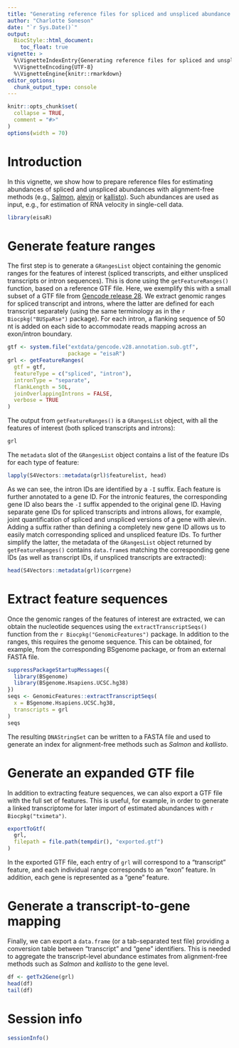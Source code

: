 ```yaml
---
title: "Generating reference files for spliced and unspliced abundance estimation with alignment-free methods"
author: "Charlotte Soneson"
date: "`r Sys.Date()`"
output: 
  BiocStyle::html_document:
    toc_float: true
vignette: >
  %\VignetteIndexEntry{Generating reference files for spliced and unspliced abundance estimation with alignment-free methods}
  %\VignetteEncoding{UTF-8}
  %\VignetteEngine{knitr::rmarkdown}
editor_options: 
  chunk_output_type: console
---
```


```r
knitr::opts_chunk$set(
  collapse = TRUE,
  comment = "#>"
)
options(width = 70)
```

# Introduction

In this vignette, we show how to prepare reference files for estimating abundances of spliced and unspliced abundances with alignment-free methods (e.g., [Salmon](https://salmon.readthedocs.io/en/latest/salmon.html), [alevin](https://salmon.readthedocs.io/en/latest/alevin.html) or [kallisto](https://pachterlab.github.io/kallisto/)). 
Such abundances are used as input, e.g., for estimation of RNA velocity in single-cell data. 

```r
library(eisaR)
```

# Generate feature ranges

The first step is to generate a `GRangesList` object containing the genomic ranges for the features of interest (spliced transcripts, and either unspliced transcripts or intron sequences). 
This is done using the `getFeatureRanges()` function, based on a reference GTF file. 
Here, we exemplify this with a small subset of a GTF file from [Gencode release 28](https://www.gencodegenes.org/human/release_28.html).
We extract genomic ranges for spliced transcript and introns, where the latter are defined for each transcript separately (using the same terminology as in the `r Biocpkg("BUSpaRse")` package).
For each intron, a flanking sequence of 50 nt is added on each side to accommodate reads mapping across an exon/intron boundary. 

```r
gtf <- system.file("extdata/gencode.v28.annotation.sub.gtf", 
                   package = "eisaR")
grl <- getFeatureRanges(
  gtf = gtf,
  featureType = c("spliced", "intron"), 
  intronType = "separate", 
  flankLength = 50L, 
  joinOverlappingIntrons = FALSE, 
  verbose = TRUE
)
```

The output from `getFeatureRanges()` is a `GRangesList` object, with all the features of interest (both spliced transcripts and introns):

```r
grl
```

The `metadata` slot of the `GRangesList` object contains a list of the feature IDs for each type of feature:

```r
lapply(S4Vectors::metadata(grl)$featurelist, head)
```

As we can see, the intron IDs are identified by a `-I` suffix. 
Each feature is further annotated to a gene ID. 
For the intronic features, the corresponding gene ID also bears the `-I` suffix appended to the original gene ID. 
Having separate gene IDs for spliced transcripts and introns allows, for example, joint quantification of spliced and unspliced versions of a gene with alevin. 
Adding a suffix rather than defining a completely new gene ID allows us to easily match corresponding spliced and unspliced feature IDs. 
To further simplify the latter, the metadata of the `GRangesList` object returned by `getFeatureRanges()` contains `data.frame`s matching the corresponding gene IDs (as well as transcript IDs, if unspliced transcripts are extracted):

```r
head(S4Vectors::metadata(grl)$corrgene)
```

# Extract feature sequences

Once the genomic ranges of the features of interest are extracted, we can obtain the nucleotide sequences using the `extractTranscriptSeqs()` function from the `r Biocpkg("GenomicFeatures")` package. 
In addition to the ranges, this requires the genome sequence. 
This can be obtained, for example, from the corresponding BSgenome package, or from an external FASTA file. 

```r
suppressPackageStartupMessages({
  library(BSgenome)
  library(BSgenome.Hsapiens.UCSC.hg38)
})
seqs <- GenomicFeatures::extractTranscriptSeqs(
  x = BSgenome.Hsapiens.UCSC.hg38, 
  transcripts = grl
)
seqs
```

The resulting `DNAStringSet` can be written to a FASTA file and used to generate an index for alignment-free methods such as _Salmon_ and _kallisto_. 

# Generate an expanded GTF file

In addition to extracting feature sequences, we can also export a GTF file with the full set of features. 
This is useful, for example, in order to generate a linked transcriptome for later import of estimated abundances with `r Biocpkg("tximeta")`. 

```r
exportToGtf(
  grl, 
  filepath = file.path(tempdir(), "exported.gtf")
)
```

In the exported GTF file, each entry of `grl` will correspond to a "transcript" feature, and each individual range corresponds to an "exon" feature. 
In addition, each gene is represented as a "gene" feature. 

# Generate a transcript-to-gene mapping

Finally, we can export a `data.frame` (or a tab-separated test file) providing a conversion table between "transcript" and "gene" identifiers. 
This is needed to aggregate the transcript-level abundance estimates from alignment-free methods such as _Salmon_ and _kallisto_ to the gene level. 

```r
df <- getTx2Gene(grl)
head(df)
tail(df)
```

# Session info

```r
sessionInfo()
```



